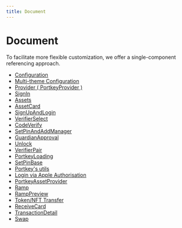 ```yaml
---
title: Document
---
```


# Document

To facilitate more flexible customization, we offer a single-component referencing approach.

-   [Configuration](/docs/SDKs/UISDK/TypeScript/Document/Configuration.mdx)
-   [Multi-theme Configuration](/docs/SDKs/UISDK/TypeScript/Document/Multi-themeConfiguration.mdx)
-   [Provider ( PortkeyProvider )](/docs/SDKs/UISDK/TypeScript/Document/PortkeyProvider.mdx)
-   [SignIn](/docs/SDKs/UISDK/TypeScript/Document/SignIn.mdx)
-   [Assets](docs/SDKs/UISDK/TypeScript/Document/Assets.mdx)
-   [AssetCard](docs/SDKs/UISDK/TypeScript/Document/AssetCard.mdx)
-   [SignUpAndLogin](docs/SDKs/UISDK/TypeScript/Document/SignUpAndLogin.mdx)
-   [VerifierSelect](docs/SDKs/UISDK/TypeScript/Document/VerifierSelect.mdx)
-   [CodeVerify](docs/SDKs/UISDK/TypeScript/Document/CodeVerify.mdx)
-   [SetPinAndAddManager](docs/SDKs/UISDK/TypeScript/Document/SetPinAndAddManager.mdx)
-   [GuardianApproval](docs/SDKs/UISDK/TypeScript/Document/GuardianApproval.mdx)
-   [Unlock](docs/SDKs/UISDK/TypeScript/Document/Unlock.mdx)
-   [VerifierPair](docs/SDKs/UISDK/TypeScript/Document/VerifierPair.mdx)
-   [PortkeyLoading](docs/SDKs/UISDK/TypeScript/Document/PortkeyLoading.mdx)
-   [SetPinBase](docs/SDKs/UISDK/TypeScript/Document/SetPinBase.mdx)
-   [Portkey's utils](docs/SDKs/UISDK/TypeScript/Document/PortkeyUtils.mdx)
-   [Login via Apple Authorisation](docs/SDKs/UISDK/TypeScript/Document/AppleAuthLogin.mdx)
-   [PortkeyAssetProvider](docs/SDKs/UISDK/TypeScript/Document/PortkeyAssetProvider.mdx)
-   [Ramp](docs/SDKs/UISDK/TypeScript/Document/Ramp.mdx)
-   [RampPreview](docs/SDKs/UISDK/TypeScript/Document/RampPreview.mdx)
-   [Token/NFT Transfer](docs/SDKs/UISDK/TypeScript/Document/TokenNFTTransfer.mdx)
-   [ReceiveCard](docs/SDKs/UISDK/TypeScript/Document/ReceiveCard.mdx)
-   [TransactionDetail](docs/SDKs/UISDK/TypeScript/Document/TransactionDetail.mdx)
-   [Swap](docs/SDKs/UISDK/TypeScript/Document/Swap.mdx)